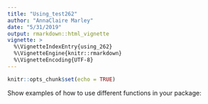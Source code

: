 ```yaml
---
title: "Using_test262"
author: "AnnaClaire Marley"
date: "5/31/2019"
output: rmarkdown::html_vignette
vignette: >
  %\VignetteIndexEntry{using_262}
  %\VignetteEngine{knitr::rmarkdown}
  %\VignetteEncoding{UTF-8}
---
```


```r
knitr::opts_chunk$set(echo = TRUE)
```

Show examples of how to use different functions in your package:
